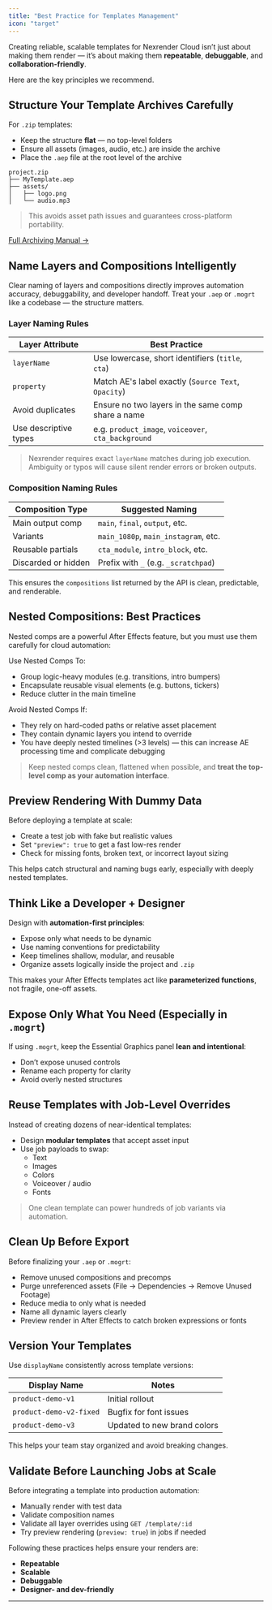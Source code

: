 ```yaml
---
title: "Best Practice for Templates Management"
icon: "target"
---
```


Creating reliable, scalable templates for Nexrender Cloud isn’t just about making them render — it’s about making them **repeatable**, **debuggable**, and **collaboration-friendly**.

Here are the key principles we recommend.

## Structure Your Template Archives Carefully

For `.zip` templates:

- Keep the structure **flat** — no top-level folders
- Ensure all assets (images, audio, etc.) are inside the archive
- Place the `.aep` file at the root level of the archive

```text
project.zip
├── MyTemplate.aep
├── assets/
│   ├── logo.png
│   └── audio.mp3
```

> This avoids asset path issues and guarantees cross-platform portability.

[Full Archiving Manual →](/cloud/prerequisites#archiving-your-project-correctly)

## Name Layers and Compositions Intelligently

Clear naming of layers and compositions directly improves automation accuracy, debuggability, and developer handoff. Treat your `.aep` or `.mogrt` like a codebase — the structure matters.

### Layer Naming Rules

| Layer Attribute       | Best Practice                                       |
| --------------------- | --------------------------------------------------- |
| `layerName`           | Use lowercase, short identifiers (`title`, `cta`)   |
| `property`            | Match AE's label exactly (`Source Text`, `Opacity`) |
| Avoid duplicates      | Ensure no two layers in the same comp share a name  |
| Use descriptive types | e.g. `product_image`, `voiceover`, `cta_background` |

> Nexrender requires exact `layerName` matches during job execution. Ambiguity or typos will cause silent render errors or broken outputs.

### Composition Naming Rules

| Composition Type    | Suggested Naming                     |
| ------------------- | ------------------------------------ |
| Main output comp    | `main`, `final`, `output`, etc.      |
| Variants            | `main_1080p`, `main_instagram`, etc. |
| Reusable partials   | `cta_module`, `intro_block`, etc.    |
| Discarded or hidden | Prefix with `_` (e.g. `_scratchpad`) |

This ensures the `compositions` list returned by the API is clean, predictable, and renderable.

## Nested Compositions: Best Practices

Nested comps are a powerful After Effects feature, but you must use them carefully for cloud automation:

Use Nested Comps To:

- Group logic-heavy modules (e.g. transitions, intro bumpers)
- Encapsulate reusable visual elements (e.g. buttons, tickers)
- Reduce clutter in the main timeline

Avoid Nested Comps If:

- They rely on hard-coded paths or relative asset placement
- They contain dynamic layers you intend to override
- You have deeply nested timelines (\>3 levels) — this can increase AE processing time and complicate debugging

> Keep nested comps clean, flattened when possible, and **treat the top-level comp as your automation interface**.

## Preview Rendering With Dummy Data

Before deploying a template at scale:

- Create a test job with fake but realistic values
- Set `"preview": true` to get a fast low-res render
- Check for missing fonts, broken text, or incorrect layout sizing

This helps catch structural and naming bugs early, especially with deeply nested templates.

## Think Like a Developer \+ Designer

Design with **automation-first principles**:

- Expose only what needs to be dynamic
- Use naming conventions for predictability
- Keep timelines shallow, modular, and reusable
- Organize assets logically inside the project and `.zip`

This makes your After Effects templates act like **parameterized functions**, not fragile, one-off assets.

## Expose Only What You Need (Especially in `.mogrt`)

If using `.mogrt`, keep the Essential Graphics panel **lean and intentional**:

- Don’t expose unused controls
- Rename each property for clarity
- Avoid overly nested structures

## Reuse Templates with Job-Level Overrides

Instead of creating dozens of near-identical templates:

- Design **modular templates** that accept asset input
- Use job payloads to swap:
  - Text
  - Images
  - Colors
  - Voiceover / audio
  - Fonts

> One clean template can power hundreds of job variants via automation.

## Clean Up Before Export

Before finalizing your `.aep` or `.mogrt`:

- Remove unused compositions and precomps
- Purge unreferenced assets (File → Dependencies → Remove Unused Footage)
- Reduce media to only what is needed
- Name all dynamic layers clearly
- Preview render in After Effects to catch broken expressions or fonts

## Version Your Templates

Use `displayName` consistently across template versions:

| Display Name            | Notes                       |
| ----------------------- | --------------------------- |
| `product-demo-v1`       | Initial rollout             |
| `product-demo-v2-fixed` | Bugfix for font issues      |
| `product-demo-v3`       | Updated to new brand colors |

This helps your team stay organized and avoid breaking changes.

## Validate Before Launching Jobs at Scale

Before integrating a template into production automation:

- Manually render with test data
- Validate composition names
- Validate all layer overrides using `GET /template/:id`
- Try preview rendering (`preview: true`) in jobs if needed

Following these practices helps ensure your renders are:

- **Repeatable**
- **Scalable**
- **Debuggable**
- **Designer- and dev-friendly**

---